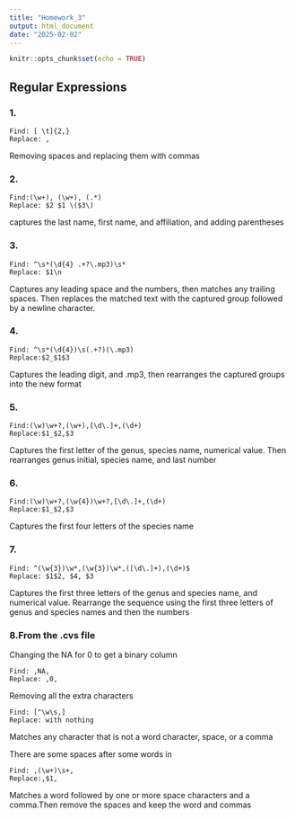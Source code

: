 ```yaml
---
title: "Homework_3"
output: html_document
date: "2025-02-02"
---
```


```r
knitr::opts_chunk$set(echo = TRUE)
```

## Regular Expressions

### 1.
```
Find: [ \t]{2,} 
Replace: ,
```
Removing spaces and replacing them with commas

### 2.
```
Find:(\w+), (\w+), (.*) 
Replace: $2 $1 \($3\) 
```
captures the last name, first name, and affiliation, and adding parentheses

### 3.
```
Find: ^\s*(\d{4} .+?\.mp3)\s* 
Replace: $1\n 
```
Captures any leading space and the numbers, then matches any trailing spaces. Then replaces the matched text with the captured group followed by a newline character.

### 4.
```
Find: ^\s*(\d{4})\s(.+?)(\.mp3) 
Replace:$2_$1$3 
```
Captures the leading digit, and .mp3, then rearranges the captured groups into the new format

### 5.
```
Find:(\w)\w+?,(\w+),[\d\.]+,(\d+) 
Replace:$1_$2,$3 
```
Captures the first letter of the genus, species name, numerical value. Then rearranges genus initial, species name, and last number

### 6.
```
Find:(\w)\w+?,(\w{4})\w+?,[\d\.]+,(\d+) 
Replace:$1_$2,$3
```
Captures the first four letters of the species name

### 7.
```
Find: ^(\w{3})\w*,(\w{3})\w*,([\d\.]+),(\d+)$ 
Replace: $1$2, $4, $3 
```
Captures the first three letters of the genus and species name, and numerical value. Rearrange the sequence using the first three letters of genus and species names and then the numbers

### 8.From the .cvs file

Changing the NA for 0 to get a binary column 
```
Find: ,NA,
Replace: ,0,
```
Removing all the extra characters
```
Find: [^\w\s,] 
Replace: with nothing 
```
Matches any character that is not a word character, space, or a comma

There are some spaces after some words in 
```
Find: ,(\w+)\s+, 
Replace:,$1, 
```
Matches a word followed by one or more space characters and a comma.Then remove the spaces and keep the word and commas
